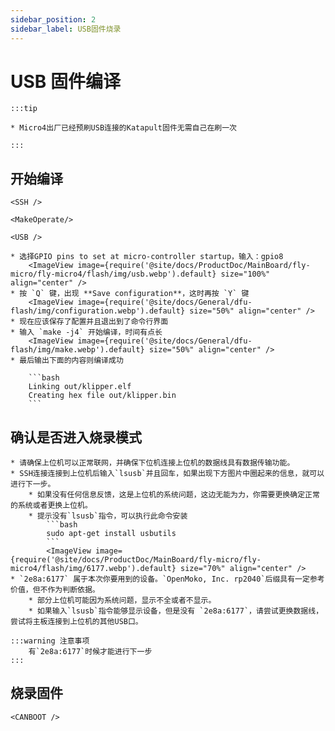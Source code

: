 ```yaml
---
sidebar_position: 2
sidebar_label: USB固件烧录
---
```




# USB 固件编译

    :::tip

    * Micro4出厂已经预刷USB连接的Katapult固件无需自己在刷一次

    :::

## 开始编译

    <SSH />

    <MakeOperate/>

    <USB />

    * 选择GPIO pins to set at micro-controller startup，输入：gpio8
        <ImageView image={require('@site/docs/ProductDoc/MainBoard/fly-micro/fly-micro4/flash/img/usb.webp').default} size="100%" align="center" />
    * 按 `Q` 键，出现 **Save configuration**，这时再按 `Y` 键
        <ImageView image={require('@site/docs/General/dfu-flash/img/configuration.webp').default} size="50%" align="center" />
    * 现在应该保存了配置并且退出到了命令行界面
    * 输入 `make -j4` 开始编译，时间有点长
        <ImageView image={require('@site/docs/General/dfu-flash/img/make.webp').default} size="50%" align="center" />
    * 最后输出下面的内容则编译成功

        ```bash
        Linking out/klipper.elf
        Creating hex file out/klipper.bin
        ```

## 确认是否进入烧录模式
    * 请确保上位机可以正常联网，并确保下位机连接上位机的数据线具有数据传输功能。
    * SSH连接连接到上位机后输入`lsusb`并且回车，如果出现下方图片中圈起来的信息，就可以进行下一步。
        * 如果没有任何信息反馈，这是上位机的系统问题，这边无能为力，你需要更换确定正常的系统或者更换上位机。
        * 提示没有`lsusb`指令，可以执行此命令安装
            ```bash
            sudo apt-get install usbutils
            ```
            <ImageView image={require('@site/docs/ProductDoc/MainBoard/fly-micro/fly-micro4/flash/img/6177.webp').default} size="70%" align="center" /> 
    * `2e8a:6177` 属于本次你要用到的设备。`OpenMoko, Inc. rp2040`后缀具有一定参考价值，但不作为判断依据。
        * 部分上位机可能因为系统问题，显示不全或者不显示。
        * 如果输入`lsusb`指令能够显示设备，但是没有 `2e8a:6177`，请尝试更换数据线，尝试将主板连接到上位机的其他USB口。

    :::warning 注意事项
        有`2e8a:6177`时候才能进行下一步
    :::

## 烧录固件
    
    <CANBOOT />
